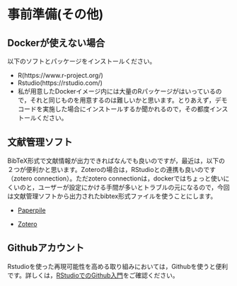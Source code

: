# 事前準備(その他)

## Dockerが使えない場合

以下のソフトとパッケージをインストールください。

- R(https://www.r-project.org/)
- Rstudio(https://rstudio.com/)
- 私が用意したDockerイメージ内には大量のRパッケージがはいっているので，それと同じものを用意するのは難しいかと思います。とりあえず，デモコードを実施した場合にインストールするか聞かれるので，その都度インストールください。

## 文献管理ソフト

BibTeX形式で文献情報が出力できればなんでも良いのですが，最近は，以下の２つが便利かと思います。Zoteroの場合は，RStudioとの連携も良いのです（zotero connection）。ただzotero connectionは，dockerではちょっと使いにくいのと，ユーザーが設定にかける手間が多いとトラブルの元になるので，今回は文献管理ソフトから出力されたbibtex形式ファイルを使うことにします。

- [Paperpile](https://paperpile.com/)

- [Zotero](https://www.zotero.org/)

## Githubアカウント

Rstudioを使った再現可能性を高める取り組みにおいては，Githubを使うと便利です。詳しくは，[RStudioでのGithub入門](https://kunisatolab.github.io/main/how-to-github.html)をご確認ください。